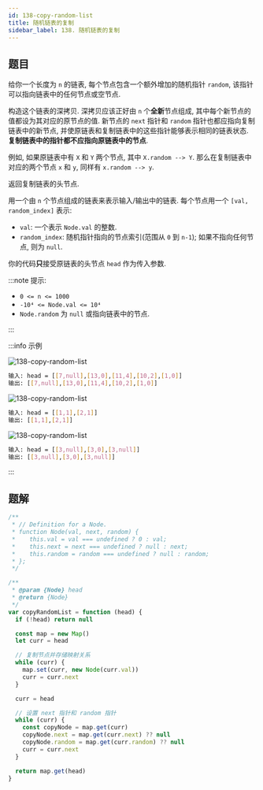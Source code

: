 ```yaml
---
id: 138-copy-random-list
title: 随机链表的复制
sidebar_label: 138. 随机链表的复制
---
```


## 题目

给你一个长度为 `n` 的链表, 每个节点包含一个额外增加的随机指针 `random`, 该指针可以指向链表中的任何节点或空节点.

构造这个链表的深拷贝. 深拷贝应该正好由 `n` 个**全新**节点组成, 其中每个新节点的值都设为其对应的原节点的值.
新节点的 `next` 指针和 `random` 指针也都应指向复制链表中的新节点, 并使原链表和复制链表中的这些指针能够表示相同的链表状态.
**复制链表中的指针都不应指向原链表中的节点**.

例如, 如果原链表中有 `X` 和 `Y` 两个节点, 其中 `X.random --> Y`. 那么在复制链表中对应的两个节点 `x` 和 `y`, 同样有 `x.random --> y`.

返回复制链表的头节点.

用一个由 `n` 个节点组成的链表来表示输入/输出中的链表. 每个节点用一个 `[val, random_index]` 表示:

- `val`: 一个表示 `Node.val` 的整数.
- `random_index`: 随机指针指向的节点索引(范围从 `0` 到 `n-1`); 如果不指向任何节点, 则为 `null`.

你的代码**只**接受原链表的头节点 `head` 作为传入参数.

:::note 提示:

- `0 <= n <= 1000`
- `-10⁴ <= Node.val <= 10⁴`
- `Node.random` 为 `null` 或指向链表中的节点.

:::

:::info 示例

![138-copy-random-list](../../static/img/138-copy-random-list-1.png)

```bash
输入: head = [[7,null],[13,0],[11,4],[10,2],[1,0]]
输出: [[7,null],[13,0],[11,4],[10,2],[1,0]]
```

![138-copy-random-list](../../static/img/138-copy-random-list-2.png)

```bash
输入: head = [[1,1],[2,1]]
输出: [[1,1],[2,1]]
```

![138-copy-random-list](../../static/img/138-copy-random-list-3.png)

```bash
输入: head = [[3,null],[3,0],[3,null]]
输出: [[3,null],[3,0],[3,null]]
```

:::

## 题解

```ts
/**
 * // Definition for a Node.
 * function Node(val, next, random) {
 *    this.val = val === undefined ? 0 : val;
 *    this.next = next === undefined ? null : next;
 *    this.random = random === undefined ? null : random;
 * };
 */

/**
 * @param {Node} head
 * @return {Node}
 */
var copyRandomList = function (head) {
  if (!head) return null

  const map = new Map()
  let curr = head

  // 复制节点并存储映射关系
  while (curr) {
    map.set(curr, new Node(curr.val))
    curr = curr.next
  }

  curr = head

  // 设置 next 指针和 random 指针
  while (curr) {
    const copyNode = map.get(curr)
    copyNode.next = map.get(curr.next) ?? null
    copyNode.random = map.get(curr.random) ?? null
    curr = curr.next
  }

  return map.get(head)
}
```
